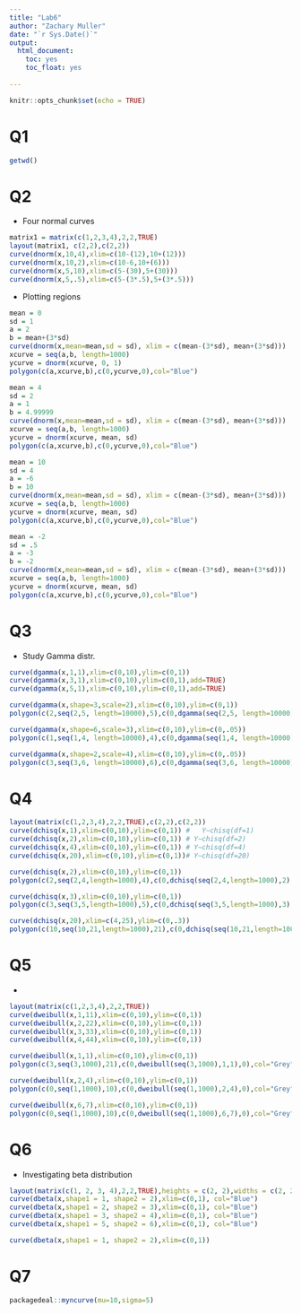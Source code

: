 ```yaml
---
title: "Lab6"
author: "Zachary Muller"
date: "`r Sys.Date()`"
output: 
  html_document:
    toc: yes
    toc_float: yes
    
---
```


```r
knitr::opts_chunk$set(echo = TRUE)
```


# Q1

```r
getwd()
```

# Q2

- Four normal curves

```r
matrix1 = matrix(c(1,2,3,4),2,2,TRUE)
layout(matrix1, c(2,2),c(2,2))
curve(dnorm(x,10,4),xlim=c(10-(12),10+(12)))
curve(dnorm(x,10,2),xlim=c(10-6,10+(6)))
curve(dnorm(x,5,10),xlim=c(5-(30),5+(30)))
curve(dnorm(x,5,.5),xlim=c(5-(3*.5),5+(3*.5)))
```

- Plotting regions 

```r
mean = 0
sd = 1
a = 2
b = mean+(3*sd)
curve(dnorm(x,mean=mean,sd = sd), xlim = c(mean-(3*sd), mean+(3*sd)))
xcurve = seq(a,b, length=1000)
ycurve = dnorm(xcurve, 0, 1)
polygon(c(a,xcurve,b),c(0,ycurve,0),col="Blue")

```

```r
mean = 4
sd = 2
a = 1
b = 4.99999
curve(dnorm(x,mean=mean,sd = sd), xlim = c(mean-(3*sd), mean+(3*sd)))
xcurve = seq(a,b, length=1000)
ycurve = dnorm(xcurve, mean, sd)
polygon(c(a,xcurve,b),c(0,ycurve,0),col="Blue")
```


```r
mean = 10 
sd = 4
a = -6
b = 10 
curve(dnorm(x,mean=mean,sd = sd), xlim = c(mean-(3*sd), mean+(3*sd)))
xcurve = seq(a,b, length=1000)
ycurve = dnorm(xcurve, mean, sd)
polygon(c(a,xcurve,b),c(0,ycurve,0),col="Blue")
```


```r
mean = -2 
sd = .5
a = -3
b = -2 
curve(dnorm(x,mean=mean,sd = sd), xlim = c(mean-(3*sd), mean+(3*sd)))
xcurve = seq(a,b, length=1000)
ycurve = dnorm(xcurve, mean, sd)
polygon(c(a,xcurve,b),c(0,ycurve,0),col="Blue")
```

# Q3

- Study Gamma distr. 

```r
curve(dgamma(x,1,1),xlim=c(0,10),ylim=c(0,1))
curve(dgamma(x,3,1),xlim=c(0,10),ylim=c(0,1),add=TRUE)
curve(dgamma(x,5,1),xlim=c(0,10),ylim=c(0,1),add=TRUE)
```

```r
curve(dgamma(x,shape=3,scale=2),xlim=c(0,10),ylim=c(0,1))
polygon(c(2,seq(2,5, length=10000),5),c(0,dgamma(seq(2,5, length=10000),shape =3,scale=2),0),col="red")

curve(dgamma(x,shape=6,scale=3),xlim=c(0,10),ylim=c(0,.05))
polygon(c(1,seq(1,4, length=10000),4),c(0,dgamma(seq(1,4, length=10000),shape=6,scale=3),0),col="red")

curve(dgamma(x,shape=2,scale=4),xlim=c(0,10),ylim=c(0,.05))
polygon(c(3,seq(3,6, length=10000),6),c(0,dgamma(seq(3,6, length=10000),shape=2,scale=4),0),col="red")
```

# Q4

```r
layout(matrix(c(1,2,3,4),2,2,TRUE),c(2,2),c(2,2))
curve(dchisq(x,1),xlim=c(0,10),ylim=c(0,1)) #   Y∼chisq(df=1)
curve(dchisq(x,2),xlim=c(0,10),ylim=c(0,1)) # Y∼chisq(df=2)
curve(dchisq(x,4),xlim=c(0,10),ylim=c(0,1)) # Y∼chisq(df=4)
curve(dchisq(x,20),xlim=c(0,10),ylim=c(0,1))# Y∼chisq(df=20)
```

```r
curve(dchisq(x,2),xlim=c(0,10),ylim=c(0,1))
polygon(c(2,seq(2,4,length=1000),4),c(0,dchisq(seq(2,4,length=1000),2),0),col = "brown")

curve(dchisq(x,3),xlim=c(0,10),ylim=c(0,1))
polygon(c(3,seq(3,5,length=1000),5),c(0,dchisq(seq(3,5,length=1000),3),0),col = "brown")

curve(dchisq(x,20),xlim=c(4,25),ylim=c(0,.3))
polygon(c(10,seq(10,21,length=1000),21),c(0,dchisq(seq(10,21,length=1000),20),0),col = "brown")
```

# Q5

- 

```r
layout(matrix(c(1,2,3,4),2,2,TRUE))
curve(dweibull(x,1,11),xlim=c(0,10),ylim=c(0,1))
curve(dweibull(x,2,22),xlim=c(0,10),ylim=c(0,1))
curve(dweibull(x,3,33),xlim=c(0,10),ylim=c(0,1))
curve(dweibull(x,4,44),xlim=c(0,10),ylim=c(0,1))
```


```r

curve(dweibull(x,1,1),xlim=c(0,10),ylim=c(0,1))
polygon(c(3,seq(3,1000),21),c(0,dweibull(seq(3,1000),1,1),0),col="Grey")

curve(dweibull(x,2,4),xlim=c(0,10),ylim=c(0,1))
polygon(c(0,seq(1,1000),10),c(0,dweibull(seq(1,1000),2,4),0),col="Grey")

curve(dweibull(x,6,7),xlim=c(0,10),ylim=c(0,1))
polygon(c(0,seq(1,1000),10),c(0,dweibull(seq(1,1000),6,7),0),col="Grey")
```

# Q6 

- Investigating beta distribution

```r
layout(matrix(c(1, 2, 3, 4),2,2,TRUE),heights = c(2, 2),widths = c(2, 2))
curve(dbeta(x,shape1 = 1, shape2 = 2),xlim=c(0,1), col="Blue")
curve(dbeta(x,shape1 = 2, shape2 = 3),xlim=c(0,1), col="Blue")
curve(dbeta(x,shape1 = 3, shape2 = 4),xlim=c(0,1), col="Blue")
curve(dbeta(x,shape1 = 5, shape2 = 6),xlim=c(0,1), col="Blue")
```
```r
curve(dbeta(x,shape1 = 1, shape2 = 2),xlim=c(0,1))
```

# Q7
```r
packagedeal::myncurve(mu=10,sigma=5)
```

